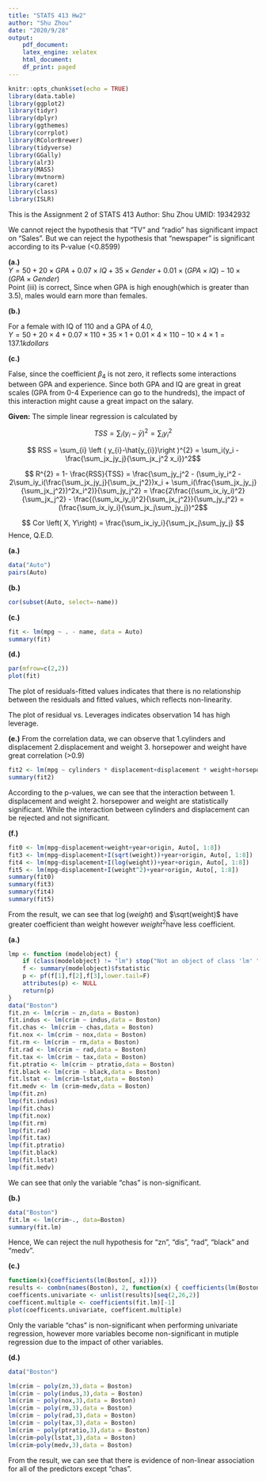 ```yaml
---
title: "STATS 413 Hw2"
author: "Shu Zhou"
date: "2020/9/28"
output:  
    pdf_document:
    latex_engine: xelatex
    html_document:
    df_print: paged
---
```


```r
knitr::opts_chunk$set(echo = TRUE)
library(data.table)
library(ggplot2)
library(tidyr)
library(dplyr)
library(ggthemes)
library(corrplot)
library(RColorBrewer)
library(tidyverse)
library(GGally)
library(alr3)
library(MASS)
library(mvtnorm)
library(caret)
library(class)
library(ISLR)
```


This is the Assignment 2 of STATS 413
Author: Shu Zhou
UMID: 19342932


\section{Exercise 1}
We cannot reject the hypothesis that “TV” and "radio" has significant impact on
"Sales". But we can reject the hypothesis that "newspaper" is significant according
to its P-value (<0.8599)


\section{Exercise 3}
__(a.)__  
$Y = 50 + 20 \times GPA + 0.07 \times IQ + 35 \times Gender + 0.01 \times (GPA \times IQ) - 10 \times (GPA \times Gender)$  
Point (iii) is correct, Since when GPA is high enough(which is greater than 3.5),
males would earn more than females.

__(b.)__

For a female with IQ of 110 and a GPA of 4.0,   
$Y = 50 + 20 \times 4 + 0.07 \times 110 + 35 \times 1 + 0.01 \times 4 \times 110 - 10 \times 4 \times 1 = 137.1 k dollars$

__(c.)__

False, since the coefficient $\beta_{4}$ is not zero, it reflects some interactions between GPA and experience.
Since both GPA and IQ are great in great scales (GPA from 0-4 Experience can go to the hundreds),
the impact of this interaction might cause a great impact on the salary.


\section{Exercise 7}

__Given:__
The simple linear regression is calculated by

$$ TSS = \sum_{i} \left ( y_{i}-\bar{y}\right )^{2} = \sum_{i} y_{i}^{2} $$

$$ RSS = \sum_{i} \left ( y_{i}-\hat{y_{i}}\right )^{2} = \sum_i(y_i - \frac{\sum_jx_jy_j}{\sum_jx_j^2 x_i})^2$$



$$ R^{2} = 1- \frac{RSS}{TSS} = \frac{\sum_jy_j^2 - (\sum_iy_i^2 - 2\sum_iy_i(\frac{\sum_jx_jy_j}{\sum_jx_j^2})x_i + \sum_i(\frac{\sum_jx_jy_j}{\sum_jx_j^2})^2x_i^2)}{\sum_jy_j^2} = \frac{2\frac{(\sum_ix_iy_i)^2}{\sum_jx_j^2} - \frac{(\sum_ix_iy_i)^2}{\sum_jx_j^2}}{\sum_jy_j^2} = (\frac{\sum_ix_iy_i}{\sum_jx_j\sum_jy_j})^2$$

$$ Cor \left( X, Y\right) = \frac{\sum_ix_iy_i}{\sum_jx_j\sum_jy_j} $$
Hence, Q.E.D.

\section{Exercise 9}

__(a.)__
```R
data("Auto")
pairs(Auto)
```

__(b.)__
```r
cor(subset(Auto, select=-name))
```


__(c.)__
```r
fit <- lm(mpg ~ . - name, data = Auto)
summary(fit)

```

\begin{itemize}
\item There is a relationship between predictors and response.
\item The variables "displacement", " weight", "acceleration","year" and "origin" have significant impact
on mpg.
\item The coefficient ot the “year” variable suggests that the an increase of 1 year would cause an increase of 0.7507727 in “mpg” .
\end{itemize}

__(d.)__
```R
par(mfrow=c(2,2))
plot(fit)

```
The plot of residuals-fitted values indicates that there is no relationship between the residuals and fitted values, which reflects non-linearity.

The plot of residual vs. Leverages indicates observation 14 has high leverage.


__(e.)__
From the correlation data, we can observe that 1.cylinders and displacement 2.displacement and weight 3. horsepower and weight have great correlation (>0.9)

```R
fit2 <- lm(mpg ~ cylinders * displacement+displacement * weight+horsepower*weight, data = Auto[, 1:8])
summary(fit2)
```
According to the p-values, we can see that the interaction between 1. displacement and weight 2.  horsepower and weight are statistically significant.
While the interaction between cylinders and displacement can be rejected and not significant.  




__(f.)__


```r
fit0 <- lm(mpg~displacement+weight+year+origin, Auto[, 1:8])
fit3 <- lm(mpg~displacement+I(sqrt(weight))+year+origin, Auto[, 1:8])
fit4 <- lm(mpg~displacement+I(log(weight))+year+origin, Auto[, 1:8])
fit5 <- lm(mpg~displacement+I(weight^2)+year+origin, Auto[, 1:8])
summary(fit0)
summary(fit3)
summary(fit4)
summary(fit5)
```
From the result, we can see that $\log(weight)$ and $\sqrt(weight)$ have greater coefficient than weight however $weight^2$have less coefficient.


\section{Exercise 15}

__(a.)__
```r
lmp <- function (modelobject) {
    if (class(modelobject) != "lm") stop("Not an object of class 'lm' ")
    f <- summary(modelobject)$fstatistic
    p <- pf(f[1],f[2],f[3],lower.tail=F)
    attributes(p) <- NULL
    return(p)
}
data("Boston")
fit.zn <- lm(crim ~ zn,data = Boston)
fit.indus <- lm(crim ~ indus,data = Boston)
fit.chas <- lm(crim ~ chas,data = Boston)
fit.nox <- lm(crim ~ nox,data = Boston)
fit.rm <- lm(crim ~ rm,data = Boston)
fit.rad <- lm(crim ~ rad,data = Boston)
fit.tax <- lm(crim ~ tax,data = Boston)
fit.ptratio <- lm(crim ~ ptratio,data = Boston)
fit.black <- lm(crim ~ black,data = Boston)
fit.lstat <- lm(crim~lstat,data = Boston)
fit.medv <- lm (crim~medv,data = Boston)
lmp(fit.zn)
lmp(fit.indus)
lmp(fit.chas)
lmp(fit.nox)
lmp(fit.rm)
lmp(fit.rad)
lmp(fit.tax)
lmp(fit.ptratio)
lmp(fit.black)
lmp(fit.lstat)
lmp(fit.medv)
```
We can see that only the variable "chas" is non-significant.

__(b.)__
```r
data("Boston")
fit.lm <- lm(crim~., data=Boston)
summary(fit.lm)
```

Hence, We can reject the null hypothesis for “zn”, “dis”, “rad”, “black” and “medv”.

__(c.)__
```r
function(x){coefficients(lm(Boston[, x]))}
results <- combn(names(Boston), 2, function(x) { coefficients(lm(Boston[, x])) })
coefficents.univariate <- unlist(results)[seq(2,26,2)]
coefficent.multiple <- coefficients(fit.lm)[-1]
plot(coefficents.univariate, coefficent.multiple)
```
Only the variable "chas" is non-significant when performing univariate regression, however more variables become non-significant in mutiple regression due to the impact of other variables.


__(d.)__

```r
data("Boston")

lm(crim ~ poly(zn,3),data = Boston)
lm(crim ~ poly(indus,3),data = Boston)
lm(crim ~ poly(nox,3),data = Boston)
lm(crim ~ poly(rm,3),data = Boston)
lm(crim ~ poly(rad,3),data = Boston)
lm(crim ~ poly(tax,3),data = Boston)
lm(crim ~ poly(ptratio,3),data = Boston)
lm(crim~poly(lstat,3),data = Boston)
lm(crim~poly(medv,3),data = Boston)

```
From the result, we can see that there is evidence of non-linear association for all of the predictors except "chas".